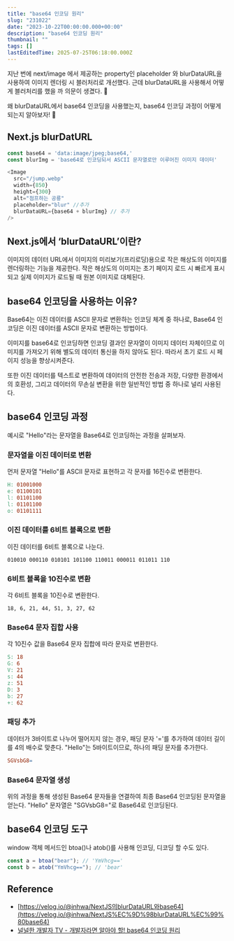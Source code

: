 ```yaml
---
title: "base64 인코딩 원리"
slug: "231022"
date: "2023-10-22T00:00:00.000+00:00"
description: "base64 인코딩 원리"
thumbnail: ""
tags: []
lastEditedTime: 2025-07-25T06:18:00.000Z
---
```


지난 번에 next/image 에서 제공하는 property인 placeholder 와 blurDataURL을 사용하여 이미지 렌더링 시 블러처리로 개선했다. 근데 blurDataURL을 사용해서 어떻게 블러처리를 했을 까 의문이 생겼다. 🤔

왜 blurDataURL에서 base64 인코딩을 사용했는지, base64 인코딩 과정이 어떻게 되는지 알아보자! 🚀

## Next.js blurDatURL

```javascript
const base64 = 'data:image/jpeg;base64,'
const blurImg = 'base64로 인코딩되서 ASCII 문자열로만 이루어진 이미지 데이터'

<Image
  src="/jump.webp"
  width={850}
  height={300}
  alt="점프하는 공룡"
  placeholder="blur" //추가
  blurDataURL={base64 + blurImg} // 추가
/>
```

## Next.js에서 ‘blurDataURL’이란?

이미지의 데이터 URL에서 이미지의 미리보기(프리로딩)용으로 작은 해상도의 이미지를 렌더링하는 기능을 제공한다. 작은 해상도의 이미지는 초기 페이지 로드 시 빠르게 표시되고 실제 이미지가 로드될 때 원본 이미지로 대체된다.

## base64 인코딩을 사용하는 이유?

Base64는 이진 데이터를 ASCII 문자로 변환하는 인코딩 체계 중 하나로, Base64 인코딩은 이진 데이터를 ASCII 문자로 변환하는 방법이다.

이미지를 base64로 인코딩하면 인코딩 결과인 문자열이 이미지 데이터 자체이므로 이미지를 가져오기 위해 별도의 데이터 통신을 하지 않아도 된다. 따라서 초기 로드 시 페이지 성능을 향상시켜준다.

또한 이진 데이터를 텍스트로 변환하여 데이터의 안전한 전송과 저장, 다양한 환경에서의 호환성, 그리고 데이터의 무손실 변환을 위한 일반적인 방법 중 하나로 널리 사용된다.

## base64 인코딩 과정

예시로 "Hello"라는 문자열을 Base64로 인코딩하는 과정을 살펴보자.

### 문자열을 이진 데이터로 변환

먼저 문자열 "Hello"를 ASCII 문자로 표현하고 각 문자를 16진수로 변환한다.

```makefile
H: 01001000
e: 01100101
l: 01101100
l: 01101100
o: 01101111
```

### 이진 데이터를 6비트 블록으로 변환

이진 데이터를 6비트 블록으로 나눈다.

```plain text
010010 000110 010101 101100 110011 000011 011011 110
```

### 6비트 블록을 10진수로 변환

각 6비트 블록을 10진수로 변환한다.

```plain text
18, 6, 21, 44, 51, 3, 27, 62
```

### Base64 문자 집합 사용

각 10진수 값을 Base64 문자 집합에 따라 문자로 변환한다.

```makefile
S: 18
G: 6
V: 21
s: 44
z: 51
D: 3
b: 27
+: 62
```

### 패딩 추가

데이터가 3바이트로 나누어 떨어지지 않는 경우, 패딩 문자 '='를 추가하여 데이터 길이를 4의 배수로 맞춘다. "Hello"는 5바이트이므로, 하나의 패딩 문자를 추가한다.

```makefile
SGVsbG8=
```

### Base64 문자열 생성

위의 과정을 통해 생성된 Base64 문자들을 연결하여 최종 Base64 인코딩된 문자열을 얻는다. "Hello" 문자열은 "SGVsbG8="로 Base64로 인코딩된다.

## base64 인코딩 도구

window 객체 메서드인 btoa()나 atob()를 사용해 인코딩, 디코딩 할 수도 있다.

```javascript
const a = btoa("bear"); // 'YmVhcg=='
const b = atob("YmVhcg=="); // 'bear'
```

## Reference

- [https://velog.io/@inhwa/NextJS의blurDataURL와base64](https://velog.io/@inhwa/NextJS%EC%9D%98blurDataURL%EC%99%80base64)
- [널널한 개발자 TV - 개발자라면 알아야 할! base64 인코딩 원리](https://www.youtube.com/watch?v=A8tO4D1Gtc0&t=10s)